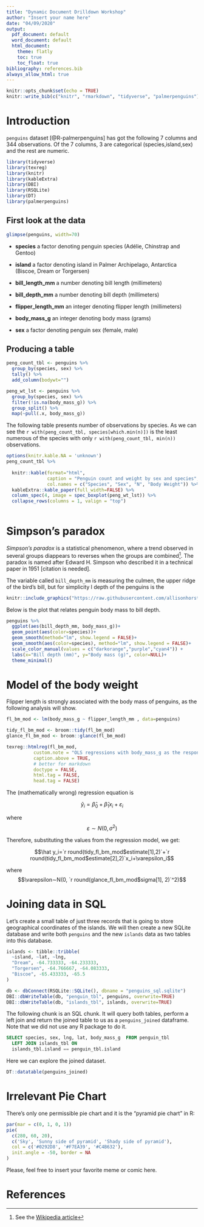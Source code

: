 ```yaml
---
title: "Dynamic Document Drilldown Workshop"
author: "Insert your name here"
date: "04/09/2020"
output: 
  pdf_document: default
  word_document: default
  html_document: 
    theme: flatly
    toc: true
    toc_float: true
bibliography: references.bib
always_allow_html: true
---
```


```r
knitr::opts_chunk$set(echo = TRUE)
knitr::write_bib(c("knitr", "rmarkdown", "tidyverse", "palmerpenguins"), "references.bib")
```

# Introduction

`penguins` dataset [@R-palmerpenguins] has got the following 7 columns and 344 observations. Of the 7 columns, 3 are categorical (species,island,sex) and the rest are numeric.

```r
library(tidyverse)
library(texreg)
library(knitr)
library(kableExtra)
library(DBI)
library(RSQLite)
library(DT)
library(palmerpenguins)
```

## First look at the data

```r
glimpse(penguins, width=70)
```

- **species** a factor denoting penguin species (Adélie, Chinstrap and Gentoo)

- **island** a factor denoting island in Palmer Archipelago, Antarctica (Biscoe, Dream or Torgersen)

- **bill_length_mm** a number denoting bill length (millimeters)

- **bill_depth_mm** a number denoting bill depth (millimeters)

- **flipper_length_mm** an integer denoting flipper length (millimeters)

- **body_mass_g** an integer denoting body mass (grams)

- **sex** a factor denoting penguin sex (female, male)

## Producing a table

```r
peng_count_tbl <- penguins %>%
  group_by(species, sex) %>% 
  tally() %>% 
  add_column(bodywt="")

peng_wt_lst <- penguins %>% 
  group_by(species, sex) %>% 
  filter(!is.na(body_mass_g)) %>% 
  group_split() %>% 
  map(~pull(.x, body_mass_g))
```

The following table presents number of observations by species. As we can see the `r with(peng_count_tbl, species[which.min(n)])` is the least numerous of the species with only `r with(peng_count_tbl, min(n))` observations.

```r
options(knitr.kable.NA = 'unknown')
peng_count_tbl %>% 
  
  knitr::kable(format="html",
               caption = "Penguin count and weight by sex and species",
               col.names = c("Species", "Sex", "N", "Body Weight")) %>% 
  kableExtra::kable_paper(full_width=FALSE) %>% 
  column_spec(4, image = spec_boxplot(peng_wt_lst)) %>% 
  collapse_rows(columns = 1, valign = "top")
  
```

# Simpson's paradox

*Simpson's paradox* is a statistical phenomenon, where a trend observed in several groups diappears to reverses when the groups are combined^[See the [Wikipedia article](https://en.wikipedia.org/wiki/Simpson%27s_paradox)]. The paradox is named after Edward H. Simpson who described it in a technical paper in 1951 [citation is needed].

The variable called `bill_depth_mm` is measuring the culmen, the upper ridge of the bird's bill, but for simplicity l depth of the penguins is the 

```r
knitr::include_graphics("https://raw.githubusercontent.com/allisonhorst/palmerpenguins/master/man/figures/culmen_depth.png")
```

Below is the plot that relates penguin body mass to bill depth.

```r
penguins %>% 
  ggplot(aes(bill_depth_mm, body_mass_g))+
  geom_point(aes(color=species))+
  geom_smooth(method="lm", show.legend = FALSE)+
  geom_smooth(aes(color=species), method="lm", show.legend = FALSE)+
  scale_color_manual(values = c("darkorange","purple","cyan4")) +
  labs(x="Bill depth (mm)", y="Body mass (g)", color=NULL)+
  theme_minimal()

```

# Model of the body weight

Flipper length is strongly associated with the body mass of penguins, as the following analysis will show.

```r
fl_bm_mod <- lm(body_mass_g ~ flipper_length_mm , data=penguins)

tidy_fl_bm_mod <- broom::tidy(fl_bm_mod)
glance_fl_bm_mod <- broom::glance(fl_bm_mod)

texreg::htmlreg(fl_bm_mod,
          custom.note = "OLS regressions with body_mass_g as the response variable.",
          caption.above = TRUE,
          # better for markdown
          doctype = FALSE,
          html.tag = FALSE,
          head.tag = FALSE)

```

The (mathematically wrong) regression equation is 

$$\hat y_i=\hat β_0+\hat β_1x_i+\varepsilon_i$$

where $$\varepsilon∼N(0, \sigma^2)$$

Therefore, substituting the values from the regression model, we get:

$$\hat y_i=`r round(tidy_fl_bm_mod$estimate[1],2)`+`r round(tidy_fl_bm_mod$estimate[2],2)`x_i+\varepsilon_i$$

where $$\varepsilon∼N(0, `r round(glance_fl_bm_mod$sigma[1], 2)`^2)$$

# Joining data in SQL

Let's create a small table of just three records that is going to store geographical coordinates of the islands. We will then create a new SQLite database and write both `penguins` and the new `islands` data as two tables into this database.

```r
islands <- tibble::tribble(
  ~island, ~lat, ~lng,
  "Dream", -64.733333, -64.233333,
  "Torgersen", -64.766667, -64.083333,
  "Biscoe", -65.433333, -65.5
)

db <- dbConnect(RSQLite::SQLite(), dbname = "penguins_sql.sqlite")
DBI::dbWriteTable(db, "penguin_tbl", penguins, overwrite=TRUE)
DBI::dbWriteTable(db, "islands_tbl", islands, overwrite=TRUE)
```

The following chunk is an SQL chunk. It will query both tables, perform a left join and return the joined table to us as a `penguins_joined` dataframe. Note that we did not use any R package to do it.

```sql
SELECT species, sex, lng, lat, body_mass_g  FROM penguin_tbl
  LEFT JOIN islands_tbl ON 
  islands_tbl.island == penguin_tbl.island
```

Here we can explore the joined dataset.

```r
DT::datatable(penguins_joined)
```

# Irrelevant Pie Chart

There's only one permissible pie chart and it is the "pyramid pie chart" in R:

```r
par(mar = c(0, 1, 0, 1))
pie(
  c(280, 60, 20),
  c('Sky', 'Sunny side of pyramid', 'Shady side of pyramid'),
  col = c('#0292D8', '#F7EA39', '#C4B632'),
  init.angle = -50, border = NA
)
```

Please, feel free to insert your favorite meme or comic here.

# References